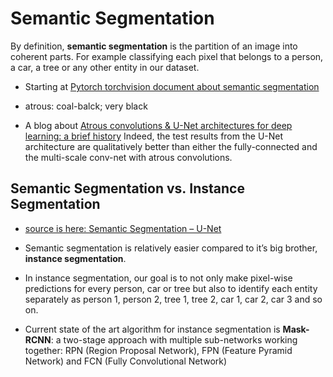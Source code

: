 # Semantic Segmentation

By definition, **semantic segmentation** is the partition of an image into coherent parts. For example classifying each pixel that belongs to a person, a car, a tree or any other entity in our dataset.


- Starting at [Pytorch torchvision document about semantic segmentation](https://pytorch.org/docs/stable/torchvision/models.html#semantic-segmentation)

- atrous: coal-balck; very black

- A blog about [Atrous convolutions & U-Net architectures for deep learning: a brief history](https://blog.exxactcorp.com/atrous-convolutions-u-net-architectures-for-deep-learning-a-brief-history/)
Indeed, the test results from the U-Net architecture are qualitatively better than either the fully-connected and the multi-scale conv-net with atrous convolutions. 


## Semantic Segmentation vs. Instance Segmentation

- [source is here: Semantic Segmentation -- U-Net](https://medium.com/@keremturgutlu/semantic-segmentation-u-net-part-1-d8d6f6005066)

- Semantic segmentation is relatively easier compared to it’s big brother, **instance segmentation**.

- In instance segmentation, our goal is to not only make pixel-wise predictions for every person, car or tree but also to identify each entity separately as person 1, person 2, tree 1, tree 2, car 1, car 2, car 3 and so on. 

- Current state of the art algorithm for instance segmentation is **Mask-RCNN**: a two-stage approach with multiple sub-networks working together: RPN (Region Proposal Network), FPN (Feature Pyramid Network) and FCN (Fully Convolutional Network)

